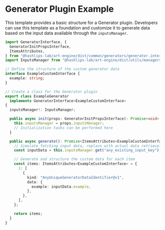 # Generator Plugin Example

This template provides a basic structure for a Generator plugin. Developers can use this template as a foundation and customize it to generate data based on the input data available through the `inputsManager`.

```ts copy
import GeneratorInterface, {
  GeneratorInitPropsInterface,
  ItemsAttributes,
} from "@hashlips-lab/art-engine/dist/common/generators/generator.interface";
import InputsManager from "@hashlips-lab/art-engine/dist/utils/managers/inputs/inputs.manager";

// Define the structure of the custom generator data
interface ExampleCustomInterface {
  example: string;
}

// Create a class for the Generator plugin
export class ExampleGenerator
  implements GeneratorInterface<ExampleCustomInterface>
{
  inputsManager!: InputsManager;

  public async init(props: GeneratorInitPropsInterface): Promise<void> {
    this.inputsManager = props.inputsManager;
    // Initialization tasks can be performed here
  }

  public async generate(): Promise<ItemsAttributes<ExampleCustomInterface>> {
    // Simulate fetching input data, replace with actual data retrieval logic
    const inputData = this.inputsManager.get("any_existing_input_key");

    // Generate and structure the custom data for each item
    const items: ItemsAttributes<ExampleCustomInterface> = {
      1: [
        {
          kind: "AnyUniqueGeneratorDataIdentifier@v1",
          data: {
            example: inputData.example,
          },
        },
      ],
    };

    return items;
  }
}
```
